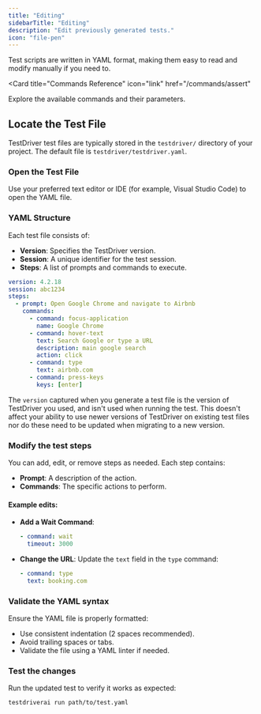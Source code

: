 ```yaml
---
title: "Editing"
sidebarTitle: "Editing"
description: "Edit previously generated tests."
icon: "file-pen"
---
```



Test scripts are written in YAML format, making them easy to read and modify manually if you need to.

<YmlWarning/>

<Card
  title="Commands Reference"
  icon="link"
  href="/commands/assert"
>
  Explore the available commands and their parameters.
</Card>

## Locate the Test File
TestDriver test files are typically stored in the `testdriver/` directory of your project. The default file is `testdriver/testdriver.yaml`.

### Open the Test File
Use your preferred text editor or IDE (for example, Visual Studio Code) to open the YAML file.

### YAML Structure
Each test file consists of:
- **Version**: Specifies the TestDriver version.
- **Session**: A unique identifier for the test session.
- **Steps**: A list of prompts and commands to execute.

```yaml testfile.yaml
version: 4.2.18
session: abc1234
steps:
  - prompt: Open Google Chrome and navigate to Airbnb
    commands:
      - command: focus-application
        name: Google Chrome
      - command: hover-text
        text: Search Google or type a URL
        description: main google search
        action: click
      - command: type
        text: airbnb.com
      - command: press-keys
        keys: [enter]
```

<Tip>The `version` captured when you generate a test file is the version of TestDriver you used, and isn't used when running the test. This doesn't affect your ability to use newer versions of TestDriver on existing test files nor do these need to be updated when migrating to a new version.</Tip>

### Modify the test steps
You can add, edit, or remove steps as needed. Each step contains:

- **Prompt**: A description of the action.
- **Commands**: The specific actions to perform.

#### Example edits:
- **Add a Wait Command**:
  ```yaml
  - command: wait
    timeout: 3000
  ```
- **Change the URL**:
  Update the `text` field in the `type` command:
  ```yaml
  - command: type
    text: booking.com
  ```

### Validate the YAML syntax
Ensure the YAML file is properly formatted:
- Use consistent indentation (2 spaces recommended).
- Avoid trailing spaces or tabs.
- Validate the file using a YAML linter if needed.

### Test the changes
Run the updated test to verify it works as expected:
```bash
testdriverai run path/to/test.yaml
```
